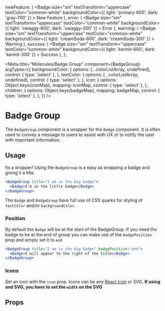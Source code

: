 



  newFeature: (
    <Badge
      size="sm"
      textTransform="uppercase"
      textColor="common-white"
      backgroundColor={{ light: 'primary-600', dark: 'gray-700' }}
    >
      New Feature
    </Badge>
  ),
  error: (
    <Badge
      size="sm"
      textTransform="uppercase"
      textColor="common-white"
      backgroundColor={{ light: 'swaggy-600', dark: 'swaggy-300' }}
    >
      Error
    </Badge>
  ),
  warning: (
    <Badge
      size="sm"
      textTransform="uppercase"
      textColor="common-white"
      backgroundColor={{ light: 'creamSoda-600', dark: 'creamSoda-300' }}
    >
      Warning
    </Badge>
  ),
  success: (
    <Badge
      size="sm"
      textTransform="uppercase"
      textColor="common-white"
      backgroundColor={{ light: 'kermit-600', dark: 'kermit-300' }}
    >
      Success
    </Badge>
  ),
};

<Meta
  title="Molecules/Badge Group"
  component={BadgeGroup}
  argTypes={{
    backgroundColor: {
      options: [...colorListArray, undefined],
      control: { type: 'select' },
    },
    textColor: {
      options: [...colorListArray, undefined],
      control: { type: 'select' },
    },
    icon: {
      options: Object.keys(iconMap),
      mapping: iconMap,
      control: { type: 'select' },
    },
    children: {
      options: Object.keys(badgeMap),
      mapping: badgeMap,
      control: { type: 'select' },
    },
  }}
/>

# Badge Group

The `BadgeGroup` component is a wrapper for the `Badge` component. It is often used to convey a message to users to
assist with UX or to notify the user with important information.

## Usage

Its a wrapper! Using the `BadgeGroup` is a easy as wrapping a badge and giving it a title.

```jsx
<BadgeGroup title="I am in the big badge">
  <Badge>I'm in the little badge</Badge>
</BadgeGroup>
```

The `Badge` and `BadgeGroup` have full use of CSS quarks for styling of `textColor` and/or `backgroundColor`.

### Position

By default the `Badge` will be at the start of the BadgeGroup. If you need the badge to be at the end of group you can
make use of the `badgePosition` prop and simply set it to `end`

```jsx
<BadgeGroup title="I am in the big badge" badgePosition="end">
  <Badge>I will appear to the right of the title</Badge>
</BadgeGroup>
```

### Icons

Set an icon with the `icon` prop. Icons can be any [React Icon](https://react-icons.github.io/react-icons/) or SVG. **If
using and SVG, you have to set the `width` on the SVG**

<Canvas>
  <Story name="Badge Group" story={stories.badgeGroup} />
</Canvas>

## Props

<ArgsTable story="Badge Group" />
